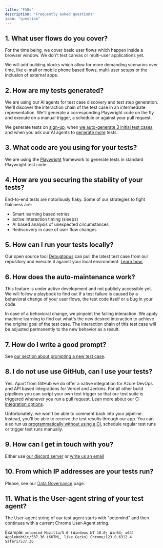 ```yaml
---
title: "FAQs"
description: "Frequently asked questions"
icon: "question"
---
```


## 1. What user flows do you cover?

For the time being, we cover basic user flows which happen inside a browser window. We don't test canvas or multi-user applications yet.

We will add building blocks which allow for more demanding scenarios over time, like e-mail or mobile phone based flows, multi-user setups or the inclusion of external apps.

## 2. How are my tests generated?

We are using our AI agents for test case discovery and test step generation. We'll discover the interaction chain of the test case in an intermediate representation. We'll generate a corresponding Playwright code on the fly and execute on a manual trigger, a schedule or against your pull request.

We generate tests on [sign-up](/first-steps#4-open-the-octomind-app-for-the-first-time), when [we auto-generate 3 initial test cases](/first-steps#5-we-are-auto-generating-test-cases-for-you) and when you ask our AI agents to [generate more](/generate-more-test-cases) tests.

## 3. What code are you using for your tests?

We are using the [Playwright](https://playwright.dev/) framework to generate tests in standard Playwright test code.

## 4. How are you securing the stability of your tests?

End-to-end tests are notoriously flaky. Some of our strategies to fight flakiness are:

- Smart learning based retries
- active interaction timing (sleeps)
- AI based analysis of unexpected circumstances
- Rediscovery in case of user flow changes

## 5. How can I run your tests locally?

Our open source tool [Debugtopus](https://github.com/OctoMind-dev/debugtopus) can pull the latest test case from our repository and execute it against your local environment. [Learn how.](/debugtopus)

## 6. How does the auto-maintenance work?

This feature is under active development and not publicly accessible yet. We will follow a playbook to find out if a test failure is caused by a behavioral change of your user flows, the test code itself or a bug in your code.

In case of a behavioral change, we pinpoint the failing interaction. We apply machine learning to find out what's the new desired interaction to achieve the original goal of the test case.
The interaction chain of this test case will be adjusted permanently to the new behavior as a result.

## 7. How do I write a good prompt?

See [our section about prompting a new test case](../new-test-case.mdx#free-prompting-best-practices).

## 8. I do not use use GitHub, can I use your tests?

Yes. Apart from GitHub we do offer a native integration for Azure DevOps and API based integrations for Vercel and Jenkins. For all other build pipelines you can script your own test trigger so that our test suite is triggered whenever you run a pull request.
Lean more about our [CI integration options](/integrations-overview).

Unfortunately, we won't be able to comment back into your pipeline. Instead, you'll be able to receive the test results through our app.
You can also run us [programmatically without using a CI](/execution-without-ci), schedule regular test runs or trigger test runs manually.

## 9. How can I get in touch with you?

Either use [our discord server](https://discord.gg/3ShnZMKRfA)
or [write us an email](mailto:contact@octomind.dev)

## 10. From which IP addresses are your tests run?

Please, see our [Data Governance](/data-governance/no-code-access#two-ip-addresses) page.

## 11. What is the User-agent string of your test agent?

The User-agent string of our test agent starts with "octomind" and then continues with a current Chrome User-Agent string.

Example: `octomind Mozilla/5.0 (Windows NT 10.0; Win64; x64) AppleWebKit/537.36 (KHTML, like Gecko) Chrome/123.0.6312.4 Safari/537.36`
